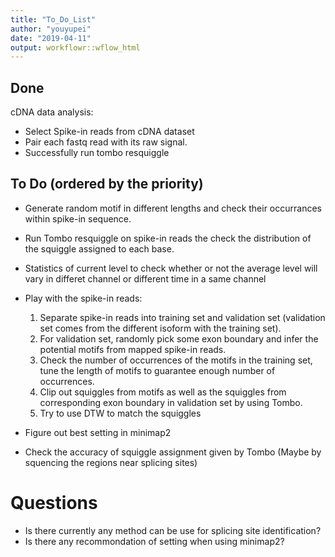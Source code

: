```yaml
---
title: "To_Do_List"
author: "youyupei"
date: "2019-04-11"
output: workflowr::wflow_html
---
```


## Done

cDNA data analysis:

  * Select Spike-in reads from cDNA dataset
  * Pair each fastq read with its raw signal.
  * Successfully run tombo resquiggle


## To Do (ordered by the priority)

* Generate random motif in different lengths and check their occurrances within spike-in sequence.

* Run Tombo resquiggle on spike-in reads the check the distribution of the squiggle assigned to each base.

* Statistics of current level to check whether or not the average level will vary in differet channel or different time in a same channel

* Play with the spike-in reads: 

	1. Separate spike-in reads into training set and validation set (validation set comes from the different isoform with the training set).
	2. For validation set, randomly pick some exon boundary and infer the potential motifs from mapped spike-in reads.
	3. Check the number of occurrences of the motifs in the training set, tune the length of motifs to guarantee enough number of occurrences. 
	4. Clip out squiggles from motifs as well as the squiggles from corresponding exon boundary in validation set by using Tombo.
	6. Try to use DTW to match the squiggles

* Figure out best setting in minimap2

* Check the accuracy of squiggle assignment given by Tombo (Maybe by squencing the regions near splicing sites)

# Questions

* Is there currently any method can be use for splicing site identification?
* Is there any recommondation of setting when using minimap2?


